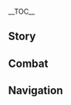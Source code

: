 {{CharacterTabs}}
{{LanguageTabs}}
{{Stub|1={{Meta/VO|tl=1|rm=1}}}}
__TOC__
==Story==
{{VO/Story
|character           = {{ROOTPAGENAME}}
|language            = ko
|name                = 아라타키 이토

|vo_01_01_title      = 첫 만남…
|vo_01_01_subtitle   = Hello
|vo_01_01_file       = VO_{language}{character} Hello.ogg
|vo_01_01_tx         = 아라타키파의 큰 형님으로서 이 몸의 명성은 이미 사방에 퍼졌지. 「아라타키 유아독존의 이토」, 「아라타키 스모의 왕 이토」, 「아라타키 오니족의 자랑 이토」, 「아라타키 귀신풍뎅이 투사 이토」, 「아라타키 카드게임 왕중왕 이토」, 「질 수 있지만 절대 항복은 않는 아라타키의 진짜 사나이 이토」… 모두 내가 자주 쓰는 이름이니, 사양 말고 좋아하는 걸로 골라서 편하게 불러, 하하
|vo_01_01_rm         = 
|vo_01_01_tl         = 

|vo_02_01_title      = 잡담・방문
|vo_02_01_subtitle   = Chat: Itto's Here
|vo_02_01_file       = VO_{language}{character} Chat - Itto's Here.ogg
|vo_02_01_tx         = 아라타키 천하제일의 이토가 왔다! 하하하하… 컥…
|vo_02_01_rm         = 
|vo_02_01_tl         = 

|vo_02_02_title      = 잡담・간식
|vo_02_02_subtitle   = Chat: Snacks
|vo_02_02_file       = VO_{language}{character} Chat - Snacks.ogg
|vo_02_02_tx         = 쉽게 얻는 음식이 무슨 맛이 있겠어? 그래서 난 간식을 모라로 산 적이 없어. 모두 정정당당하게 이겨서 얻은 거지
|vo_02_02_rm         = 
|vo_02_02_tl         = 

|vo_02_03_title      = 잡담・투곤
|vo_02_03_subtitle   = Chat: Beetle Fighting
|vo_02_03_file       = VO_{language}{character} Chat - Beetle Fighting.ogg
|vo_02_03_tx         = 곤충 싸움을 우습게 보지 말라고! 끝까지 싸우면서 땀과 눈물로 더 강한 자신이 되는 게, 바로 인생이지!
|vo_02_03_rm         = 
|vo_02_03_tl         = 

|vo_03_01_title      = 비가 올 때…
|vo_03_01_subtitle   = When It Rains
|vo_03_01_file       = VO_{language}{character} When It Rains.ogg
|vo_03_01_tx         = 사나이는 우산 따위 쓰지 않아…. 아, 근데 비가 좀 많이 내리네. 빠, 빨리 우산 좀 펴봐!
|vo_03_01_rm         = 
|vo_03_01_tl         = 

|vo_03_02_title      = 번개가 칠 때…
|vo_03_02_subtitle   = When Thunder Strikes
|vo_03_02_file       = VO_{language}{character} When Thunder Strikes.ogg
|vo_03_02_tx         = 이봐! 라이덴 쇼군 맞지? 잘 들어, 이 몸은 절대 굴복하지 않아! 할 수 있으면 어디 벼락으로 맞혀보라고!
|vo_03_02_rm         = 
|vo_03_02_tl         = 

|vo_03_03_title      = 눈이 올 때…
|vo_03_03_subtitle   = When It Snows
|vo_03_03_file       = VO_{language}{character} When It Snows.ogg
|vo_03_03_tx         = 후후… 눈덩이 굴려볼까! 날 이길 수 없을걸! 에… 에취! …후
|vo_03_03_rm         = 
|vo_03_03_tl         = 

|vo_03_04_title      = 햇살이 좋을 때…
|vo_03_04_subtitle   = When the Sun Is Out
|vo_03_04_file       = VO_{language}{character} When the Sun Is Out.ogg
|vo_03_04_tx         = 날씨 좋구먼! 고이 모셔둔 귀신풍뎅이를 꺼내서 훈련시켜야겠어!
|vo_03_04_rm         = 
|vo_03_04_tl         = 

|vo_03_05_title      = 강풍이 불 때…
|vo_03_05_subtitle   = When the Wind Is Blowing
|vo_03_05_file       = VO_{language}{character} When the Wind Is Blowing.ogg
|vo_03_05_tx         = 바람이 아무리 세도 헤어스타일은 사수하는 것, 이게 남자의 자존심이지
|vo_03_05_rm         = 
|vo_03_05_tl         = 

|vo_04_01_title      = 아침 인사…
|vo_04_01_subtitle   = Good Morning
|vo_04_01_file       = VO_{language}{character} Good Morning.ogg
|vo_04_01_tx         = 좋은 아침! …모라가 다 떨어졌는데도 정말 일하기 싫군. 어디 놀러라도 갈까?
|vo_04_01_rm         = 
|vo_04_01_tl         = 

|vo_04_02_title      = 점심 인사…
|vo_04_02_subtitle   = Good Afternoon
|vo_04_02_file       = VO_{language}{character} Good Afternoon.ogg
|vo_04_02_tx         = 배도 부른데 어디로 갈까나? 하나미자카… 거긴 이제 질렸고, 텐료 봉행에 가서 소란 피우기도 좀 그렇고… 그래, 이도나 가자!
|vo_04_02_rm         = 
|vo_04_02_tl         = 

|vo_04_03_title      = 저녁 인사…
|vo_04_03_subtitle   = Good Evening
|vo_04_03_file       = VO_{language}{character} Good Evening.ogg
|vo_04_03_tx         = 쉿! 누가 말하고 있는 거지…? 그야 귀신이지! 하하하… 놀랐나?
|vo_04_03_rm         = 
|vo_04_03_tl         = 

|vo_04_04_title      = 굿나잇…
|vo_04_04_subtitle   = Good Night...
|vo_04_04_file       = VO_{language}{character} Good Night.ogg
|vo_04_04_tx         = 피곤하면 빨리 자라, 무리하지 말고. 나? 난 눈 뜨고도 잘 수 있다고, 하하
|vo_04_04_rm         = 
|vo_04_04_tl         = 

|vo_06_01_title      = 아라타키 이토 자신에 대해・빈둥거림
|vo_06_01_subtitle   = About Itto: Getting a Real Job
|vo_06_01_file       = VO_{language}{character} About Itto - Getting a Real Job.ogg
|vo_06_01_tx         = 내가 빈둥거린다고? 하하하하! 그럴 리가! 이 몸은 건달이잖아. 건달의 본업이 빈둥거리는 건데 뭐 문제 있어? 큼, 좀 흥분했네, 미안…. 안심해, 도둑질이나 강도짓은 안 하니까. 정 못 버티겠으면 아르바이트로 모라 좀 벌면 돼. 화물 운송이나 편지 배달은 일도 아니고, 개업 현장에서 분위기 띄우는 일도 자주 하지. 모라를 일당으로만 받을 수 있으면 오케이야, 헤헤!
|vo_06_01_rm         = 
|vo_06_01_tl         = 

|vo_06_02_title      = 아라타키 이토 자신에 대해・오니족
|vo_06_02_subtitle   = About Itto: Oni
|vo_06_02_file       = VO_{language}{character} About Itto - Oni.ogg
|vo_06_02_tx         = 오니족은 수많은 일을 겪으면서 지금처럼 인간과 함께 살 수 있는 좋은 시대를 맞이했어. 아직도 오니족에게 적의를 품고 있는 사람이 많긴 하지만. 응? 어떡하냐고? 당연히 바꿔야지. 그렇다고 그들의 비위를 맞추려는 게 아니야. 내 방식대로 인간의 존중을 얻어내겠어!
|vo_06_02_rm         = 
|vo_06_02_tl         = 

|vo_06_03_title      = 우리에 대해・쿵짝
|vo_06_03_subtitle   = About Us: Cooperation
|vo_06_03_file       = VO_{language}{character} About Us - Cooperation.ogg
|vo_06_03_tx         = 이봐, 넌 늘 남들 대신 일 처리하느라 바쁘던데. 그게 단지 모라 때문만은 아니겠지? 너도 분명 호탕하고 의리 있는 사람일 거야! 마침 이 몸이 의리 있는 사람을 좋아하거든. 우린 잘 맞는 파트너가 될 수 있을 것 같은데!
|vo_06_03_rm         = 
|vo_06_03_tl         = 

|vo_06_04_title      = 우리에 대해・응답
|vo_06_04_subtitle   = About Us: Response
|vo_06_04_file       = VO_{language}{character} About Us - Response.ogg
|vo_06_04_tx         = 사실 난 줄곧 네가 마음에 들었어. 그러니까 당연히 아라타키파에 남아줬으면 해. 너한테 줄 칭호까지 생각해 뒀다고. 네 이름에 「천하제이」를 붙이는 거지. 그럼 우린 「제일 제이」의 조합이 되는 거야! 하하하! 농담은 그만하고, 네게 더 중요한 사명이 있단 걸 알아… 가 봐. 가서 하고 싶은 일을 해. 아라타키파는 무조건 너에게 응답한다는 거 잊지 말고
|vo_06_04_rm         = 
|vo_06_04_tl         = 

|vo_07_01_title      = 「신의 눈」에 대해…
|vo_07_01_subtitle   = About the [[Vision]]
|vo_07_01_file       = VO_{language}{character} About the Vision.ogg
|vo_07_01_tx         = 그 얘긴 꺼내지도 마. 열 받아 죽겠으니까! 그 막부군들은 사람들이 소중히 여기는 물건을 빼앗아 갔어. 극악무도한 놈들. 그것도 모자라 신의 눈을 멋대로 늘어놓다니! 강한 사람일수록 신의 눈이 위에 박혀야 하거늘. 대체 어떤 놈이 이 몸의 신의 눈을 맨 밑에 박아둔 거야!
|vo_07_01_rm         = 
|vo_07_01_tl         = 

|vo_07_02_title      = 하고 싶은 이야기・히나 아가씨
|vo_07_02_subtitle   = Something to Share: Hina
|vo_07_02_file       = VO_{language}{character} Something to Share - Hina.ogg
|vo_07_02_tx         = 고민 있으면 《가십 월간지》의 문답 코너에 투고해 봐. 히나 씨가 마음이 따뜻해지는 답을 해줄 거야! 아… 그녀 덕분에 내 영혼은 더 이상 방황하지 않아도 돼… 참, 나 히나 씨 팬 미팅도 신청했어! 어, 시간이 왜 이렇게 느리게 가는지
|vo_07_02_rm         = 
|vo_07_02_tl         = 

|vo_07_03_title      = 하고 싶은 이야기・뿔
|vo_07_03_subtitle   = Something to Share: Horns
|vo_07_03_file       = VO_{language}{character} Something to Share - Horns.ogg
|vo_07_03_tx         = 내 머리에 있는 뿔 말이야, 오래 보면 좀 밋밋한가? 무지개색으로 칠해버리고, 반딧불이 몇 마리 잡아서 위에 묶어 두면 엄청 눈에 띄겠지! 생각만 해도 멋져! 역시 난 천재야! 바로 형제들한테 알려서 실행해야겠어!
|vo_07_03_rm         = 
|vo_07_03_tl         = 

|vo_07_04_title      = 흥미있는 일…
|vo_07_04_subtitle   = Interesting Things
|vo_07_04_file       = VO_{language}{character} Interesting Things.ogg
|vo_07_04_tx         = 귀신풍뎅이를 잡는 유일한 비결은&mdash;&mdash;바로 잡기 전에 두 눈 부릅뜨고 똑똑히 보는 거야! 특히 비바람 내리고 천둥번개가 치는 날. 자칫하면 제비꽃 열매를 귀신풍뎅이로 착각할 수 있다고
|vo_07_04_rm         = 
|vo_07_04_tl         = 

|vo_08_01_title      = 토마에 대해…
|vo_08_01_subtitle   = About [[Thoma]]
|vo_08_01_file       = VO_{language}{character} About Thoma.ogg
|vo_08_01_tx         = 그가 100번째 신의 눈 수안 의식의 주인공이라고 형제들이 그러던데? 응? 왜 그 사람만 따로 의식을 치른 거지? 100번째 신의 눈이 99번째보다 강하다는 말인가? 아니지! 그럼 당연히 이 몸이 100번째가 돼야지!
|vo_08_01_rm         = 
|vo_08_01_tl         = 

|vo_08_02_title      = 카미사토 아야토에 대해…
|vo_08_02_subtitle   = About [[Kamisato Ayato]]
|vo_08_02_file       = VO_{language}{character} About Kamisato Ayato.ogg
|vo_08_02_tx         = 하하하, 나와 아야토 형님은 늦게 만난 게 한이야! 「온순한 곤충을 투지에 불타게 하는 게」 내 평생 지켜야 할 각오라는 걸 그가 상기시켜주지 않았다면, 난 780번째 패배 때 곤충 싸움을 포기했을지도 몰라…. 하, 역시 남자가 남자를 제일 잘 안다니까. 나와 그 사이엔 많은 말이 필요 없어. 카드 게임이나 곤충 싸움을 할 때면 죽이 착착 맞거든
|vo_08_02_rm         = 
|vo_08_02_tl         = 

|vo_08_03_title      = 요이미야에 대해…
|vo_08_03_subtitle   = About [[Yoimiya]]
|vo_08_03_file       = VO_{language}{character} About Yoimiya.ogg
|vo_08_03_tx         = 그 녀석, 폭죽이랑 장난감 좀 만들 줄 안다고 어린애들을 잘 달래더군… 안 돼. 전부 그 녀석이 선수 치게 둘 순 없지. 「골목대장」은 나라고! 너도 내 편에 서야 돼… 뭐? 넌 어린애가 아니라고? 훗, 나보다 작으면 다 어린애지!
|vo_08_03_rm         = 
|vo_08_03_tl         = 

|vo_08_04_title      = 카에데하라 카즈하에 대해…
|vo_08_04_subtitle   = About [[Kaedehara Kazuha]]
|vo_08_04_file       = VO_{language}{character} About Kaedehara Kazuha.ogg
|vo_08_04_tx         = 네가 천수각에서 도망쳐 나온 후, 그가 「무상의 일태도」를 막았다면서? 멋진데! 어떻게 한 거지? 그는 몰락한 귀족이고, 난 몰락한 오니족이니… 어떤 의미에서 그는 나와 막상막하겠군. 하하하하, 그럼 다음번엔 이 몸이 막아주마!
|vo_08_04_rm         = 
|vo_08_04_tl         = 

|vo_08_05_title      = 라이덴 쇼군에 대해…
|vo_08_05_subtitle   = About the [[Raiden Shogun]]
|vo_08_05_file       = VO_{language}{character} About the Raiden Shogun.ogg
|vo_08_05_tx         = 안수령 때 그녀의 자랑스러운 텐구를 파견하면서까지 날 제압했으니, 내가 꽤 골치 아픈 존재란 거겠지? 안수령을 폐지하기로 한 걸 보면, 그렇게 막 되먹진 않았나 보군. 이번에 얻은 교훈을 잘 기억해두는 게 좋을 거야. 또 그러면 더 골치 아프게 해주겠어, 흥
|vo_08_05_rm         = 
|vo_08_05_tl         = 

|vo_08_06_title      = 여우 귀 여인에 대해…
|vo_08_06_subtitle   = About the [[Yae Miko|Lady with Fox Ears]]
|vo_08_06_file       = VO_{language}{character} About the Lady with Fox Ears.ogg
|vo_08_06_tx         = 그 여우 라멘 대회는 내가 이겼다고. 안에 유부가 있었어도 그녀는 날 못 이겼을걸! 그 후로… 한 달 넘게 누워 있었지만, 적어도 난 승자의 영광을 지켰어! 대신 그녀는 라멘 서른두 그릇 값을 지불해야 하는 치욕을 감당해야 했지! 하하하하…
|vo_08_06_rm         = 
|vo_08_06_tl         = 

|vo_08_07_title      = 쿠죠 사라에 대해…
|vo_08_07_subtitle   = About [[Kujou Sara]]
|vo_08_07_file       = VO_{language}{character} About Kujou Sara.ogg
|vo_08_07_tx         = 안수령 땐 내가 그녀에게 졌었지. 하, 딱히 부끄러울 일은 아니야. 졌으면 당당하게 항복하고, 틀렸으면 제대로 벌을 받는 게 진정한 사나이지! 오히려 텐구인 그녀가 내 복수에 응하지 않다니. 사거리에서 스모를 했을 뿐인데, 겁먹는 게 말이 돼? 계속 내 도전을 받아들이지 않으면 쿠죠 텐구 말고 쿠죠 거북이라 부를 테다!
|vo_08_07_rm         = 
|vo_08_07_tl         = 

|vo_08_08_title      = 고로에 대해…
|vo_08_08_subtitle   = About [[Gorou]]
|vo_08_08_file       = VO_{language}{character} About Gorou.ogg
|vo_08_08_tx         = 오, 저항군의 강아지 대장? 몸집은 작지만 패기만큼은 최고더군. 아주 좋아! 게다가 어딘가 마음이 따뜻해지는 익숙한 느낌이 들어… 이상하다, 분명 몇 번 안 본 사이인데…
|vo_08_08_rm         = 
|vo_08_08_tl         = 

|vo_08_09_title      = 쿠키 시노부에 대해…
|vo_08_09_subtitle   = About [[Kuki Shinobu]]
|vo_08_09_file       = VO_{language}{character} About Kuki Shinobu.ogg
|vo_08_09_tx         = 아라타키파 형제들은 보통 내 뜻을 따르지만, 유독 시노부는 늘 나와 반대라니까! 이 몸이 힘들게 얻은 전리품을 하나씩 돌려놓다니… 뭐, 매번 날 감방에서 꺼내주고, 우리 대신 난장판도 여러 번 수습해줬으니, 그만 따져야지! 그녀를 화나게 하면 나도 딱히 좋을 게 좋으니까…
|vo_08_09_rm         = 
|vo_08_09_tl         = 

|vo_08_10_title      = 사유에 대해…
|vo_08_10_subtitle   = About [[Sayu]]
|vo_08_10_file       = VO_{language}{character} About Sayu.ogg
|vo_08_10_tx         = 몰래 머리 좀 쓰다듬었을 뿐인데, 그 뒤로 날 볼 때마다 펄쩍 뛰면서 때리려고 하네. 하하하, 어쩔 수 없잖아. 그렇게 귀여운 라쿤을 보면 누구든 쓰담쓰담하고 싶어진다고. 아, 라쿤이라고 불러도 막 때린다니까. 왜지? 라쿤 맞는데…
|vo_08_10_rm         = 
|vo_08_10_tl         = 

|vo_09_01_title      = 아라타키 이토에 대해 알기・첫 번째
|vo_09_01_subtitle   = More About Itto: I
|vo_09_01_file       = VO_{language}{character} More About Itto - 01.ogg
|vo_09_01_tx         = 내가 곤충 싸움이랑 카드 게임 밖에 할 줄 모르는데 어떻게 아라타키파 큰 형님 자리에 있을 수 있는지 궁금한 눈친데? 훗, 확실히 이런 것만 해선 남들 위에 설 수 없어. 이번 기회에 모두 설명해주지! 난 물구나무서서 라멘 먹기, 눈 뜨고 자기, 코로 하모니카 불기, 머리카락으로 파리 잡기와 같은 특기를 가지고 있어. 어때, 의혹이 좀 풀렸지?
|vo_09_01_rm         = 
|vo_09_01_tl         = 

|vo_09_02_title      = 아라타키 이토에 대해 알기・두 번째
|vo_09_02_subtitle   = More About Itto: II
|vo_09_02_file       = VO_{language}{character} More About Itto - 02.ogg
|vo_09_02_tx         = 이나즈마 사람들은 명절이나 이사, 그리고 아플 때마다 콩을 뿌려. 그러면서 「행운의 콩이 떨어지면, 귀신이 궤멸하네」, 「복은 안으로, 귀신은 밖으로」라고 중얼거리지…. 귀에 피가 나도록 들었어. 문제는 콩이 길바닥까지 굴러 나와서 내 알레르기가 도진다는 거야…. 젠장! 반드시 오니족의 이름을 바로 잡겠어. 우린 아무것도 안 했는데, 뭐든 요괴니 귀신이니부터 쫓을 생각이나 하고 말이야
|vo_09_02_rm         = 
|vo_09_02_tl         = 

|vo_09_03_title      = 아라타키 이토에 대해 알기・세 번째
|vo_09_03_subtitle   = More About Itto: III
|vo_09_03_file       = VO_{language}{character} More About Itto - 03.ogg
|vo_09_03_tx         = 오니족에 대한 인간의 편견을 없애기 위해 한번은 형제들에게 내 부드럽고 다정한 모습을 사진기에 담아서 이나즈마성 게시판에 붙여달라고 했는데, 어떤 사람이 위에 낙서를 했더라고! 더 괘씸한 건 텐료 봉행의 아시가루 멍청이는 내가 치안에 혼란을 일으킨다고 하고, 야시로 봉행은 내가 사회 풍조를 망친다 그러고, 간조 봉행 놈들까지 와서 광고 영업세를 내라고 하더라니까… 에라이… 사리 분별 못 하는 놈들 같으니라고!
|vo_09_03_rm         = 
|vo_09_03_tl         = 

|vo_09_04_title      = 아라타키 이토에 대해 알기・네 번째
|vo_09_04_subtitle   = More About Itto: IV
|vo_09_04_file       = VO_{language}{character} More About Itto - 04.ogg
|vo_09_04_tx         = 불행한 경험을 한 사람들을 너그럽게 이해하는 거야말로 우리 아라타키파의 「자랑」이지. 남들이 이상한 사람이라고 수근거려도 내 눈엔 그들 모두 소중한 가족이야! 훗, 녀석들도 나랑 같은 생각이지. 무슨 일이 있든 아라타키파와 희로애락을 함께할 테니까
|vo_09_04_rm         = 
|vo_09_04_tl         = 

|vo_09_05_title      = 아라타키 이토에 대해 알기・다섯 번째
|vo_09_05_subtitle   = More About Itto: V
|vo_09_05_file       = VO_{language}{character} More About Itto - 05.ogg
|vo_09_05_tx         = 붉은 오니가 계속 살아갈 수 있도록 자신을 희생한 푸른 오니의 행동이 정말 존경스러워. 하지만 그들의 이념엔 절대 동의하지 않아. 더 잘 살기 위해선… 동족을 희생시키는 게 아니라 「함께」 잘 사는 게 중요하니까! 멋대로 희생해놓고… 혼자 멋진 척이라니…. 하… 과거는 돌이킬 수 없어. 하지만 이제부터 나 아라타키 이토 눈앞에서 자신을 희생하는 사람이 있으면 가만 안 둬! 내가 너희 앞을 막아설 테니까!
|vo_09_05_rm         = 
|vo_09_05_tl         = 

|vo_10_01_title      = 아라타키 이토의 취미…
|vo_10_01_subtitle   = Itto's Hobbies
|vo_10_01_file       = VO_{language}{character} Hobbies.ogg
|vo_10_01_tx         = 곤충 싸움, 카드 게임, 팽이 돌리기, 죽방울 놀이, 숨바꼭질… 난 네가 아는 것과 모르는 것 모두 할 줄 알아! 어때? 뭘 겨뤄볼래? 전부 질 준비나 하시라고! 하하하하!
|vo_10_01_rm         = 
|vo_10_01_tl         = 

|vo_10_02_title      = 아라타키 이토의 고민…
|vo_10_02_subtitle   = Itto's Troubles
|vo_10_02_file       = VO_{language}{character} Troubles.ogg
|vo_10_02_tx         = 「오니 할멈」은 오니가 아니야, 그분은 나한테 가장 잘해주는 인간이지! 날 입양해서 오니 할멈으로 불리는 것뿐이야. 난 다른 사람이 어떻게 생각하든 신경 안 써서 괜찮아… 휴, 근데 나 때문에 그분이 손가락질받는 건 싫어…
|vo_10_02_rm         = 
|vo_10_02_tl         = 

|vo_10_03_title      = 좋아하는 음식…
|vo_10_03_subtitle   = Favorite Food
|vo_10_03_file       = VO_{language}{character} Favorite Food.ogg
|vo_10_03_tx         = 막대 사탕은 버릴 데가 하나도 없어. 사탕이 맛있는 건 말할 것도 없고, 막대를 입에 물면 꽤 폼나거든. 이 몸한테 자유로운 분위기를 더해준달까. 자, 너도 한번 해봐
|vo_10_03_rm         = 
|vo_10_03_tl         = 

|vo_10_04_title      = 싫어하는 음식…
|vo_10_04_subtitle   = Least Favorite Food
|vo_10_04_file       = VO_{language}{character} Least Favorite Food.ogg
|vo_10_04_tx         = 난 오니잖아! 제일 싫어하는 건 당연히 콩이지! 황두든 녹두든 다 싫어! 먹기는커녕 몸에 닿기만 해도 알레르기가 생긴다고! 그러니까 콩 뿌리는 악습은 빨리 사라져야 돼
|vo_10_04_rm         = 
|vo_10_04_tl         = 

<!-- Receiving a Gift -->
|vo_11_01_title      = 선물 획득・첫 번째
|vo_11_01_subtitle   = Receiving a Gift: I
|vo_11_01_file       = VO_{language}{character} Receiving a Gift - 01.ogg
|vo_11_01_tx         = 하하하하하하&mdash;&mdash;이렇게 맛있는 요리는 3년 만이군!
|vo_11_01_rm         = 
|vo_11_01_tl         = 

|vo_11_02_title      = 선물 획득・두 번째
|vo_11_02_subtitle   = Receiving a Gift: II
|vo_11_02_file       = VO_{language}{character} Receiving a Gift - 02.ogg
|vo_11_02_tx         = 좋아! 네가 오늘 나한테 해준 것들, 전부 기억해두겠어
|vo_11_02_rm         = 
|vo_11_02_tl         = 

|vo_11_03_title      = 선물 획득・세 번째
|vo_11_03_subtitle   = Receiving a Gift: III
|vo_11_03_file       = VO_{language}{character} Receiving a Gift - 03.ogg
|vo_11_03_tx         = 이봐, 너… 설마… 날 독살하려고?! 으…
|vo_11_03_rm         = 
|vo_11_03_tl         = 

|vo_12_01_title      = 생일…
|vo_12_01_subtitle   = Birthday
|vo_12_01_file       = VO_{language}{character} Birthday.ogg
|vo_12_01_tx         = 오늘은 중요한 날이라 특별히 형제들을 떼어 놓고 왔어. 안 그러면 틀림없이 내가 편애 한다고 할 테니까. 자, 봐봐. 내가 널 위해 초호화 생일 선물을 준비했다고! 3일 동안 경우 잡은 특급 귀신풍뎅이 한 마리, 300번의 대결로 얻은 절판된 카드 한 장, 그리고 이 몸이 직접 부르는 생일 축하 노래&mdash;&mdash;크흠… 생일 축하합니다… 생일 축하합니다…
|vo_12_01_rm         = 
|vo_12_01_tl         = 

|vo_13_01_title      = 돌파의 느낌・기
|vo_13_01_subtitle   = Feelings About Ascension: Intro
|vo_13_01_file       = VO_{language}{character} Feelings About Ascension -  01.ogg
|vo_13_01_tx         = 오오… 맞아, 바로 이거야! 힘이 더 세졌어!
|vo_13_01_rm         = 
|vo_13_01_tl         = 

|vo_13_02_title      = 돌파의 느낌・승
|vo_13_02_subtitle   = Feelings About Ascension: Building Up
|vo_13_02_file       = VO_{language}{character} Feelings About Ascension -  02.ogg
|vo_13_02_tx         = 엄청나게 강한 힘이야…. 분명 승률이 오르겠지!
|vo_13_02_rm         = 
|vo_13_02_tl         = 

|vo_13_03_title      = 돌파의 느낌・전
|vo_13_03_subtitle   = Feelings About Ascension: Climax
|vo_13_03_file       = VO_{language}{character} Feelings About Ascension -  03.ogg
|vo_13_03_tx         = 이 힘, 한 손으로 바위 깨는 건 문제도 아니겠지?
|vo_13_03_rm         = 
|vo_13_03_tl         = 

|vo_13_04_title      = 돌파의 느낌・결
|vo_13_04_subtitle   = Feelings About Ascension: Conclusion
|vo_13_04_file       = VO_{language}{character} Feelings About Ascension -  04.ogg
|vo_13_04_tx         = 이제 명실상부한 아라타키 천하제일의 이토다! 네 공로는 절대 잊지 않아. 앞으론 이 몸이 널 지켜주지
|vo_13_04_rm         = 
|vo_13_04_tl         = 
}}

==Combat==
{{Combat VO
|character           = {{ROOTPAGENAME}}
|language            = ko

<!-- Elemental Skill -->
|skill_1_tx          = 바위의 기세!
|skill_1_rm          = 
|skill_1_tl          = 
|skill_2_tx          = 부숴버려!
|skill_2_rm          = 
|skill_2_tl          = 
|skill_3_tx          = 너로 정했다!
|skill_3_rm          = 
|skill_3_tl          = 

<!-- Elemental Burst -->
|burst_1_tx          = 오니의 왕이 행차하신다, 모두 비켜!
|burst_1_rm          = 
|burst_1_tl          = 
|burst_2_tx          = 사람 잡는 오니가 왔다고!
|burst_2_rm          = 
|burst_2_tl          = 
|burst_3_tx          = 내가 공연할 차례군
|burst_3_rm          = 
|burst_3_tl          = 

<!-- Sprint Start -->
|sprint-s_1_tx       = 난 못 잡을걸!
|sprint-s_1_rm       = 
|sprint-s_1_tl       = 
|sprint-s_2_file     = Sprint Start 02,Sprint Start 03

<!-- Sprint End -->

<!-- Deploying Wind Glider -->
|glider_1_file       = Deploying Wind Glider 01,Deploying Wind Glider 02,Deploying Wind Glider 03

<!-- Disengaging Wind Glider -->
|glider-e_1_file     = Disengaging Wind Glider 01,Disengaging Wind Glider 02,Disengaging Wind Glider 03

<!-- Opening Treasure Chest -->
|chest_1_tx          = 어디 재밌는 물건 좀 없나?
|chest_1_rm          = 
|chest_1_tl          = 
|chest_2_tx          = 역시 이 몸은 운이 좋군!
|chest_2_rm          = 
|chest_2_tl          = 
|chest_3_tx          = 이 정도면 사흘 동안 일 안 해도 되겠어!
|chest_3_rm          = 
|chest_3_tl          = 

<!-- Low HP -->
|low-hp_1_tx         = 오니족을 얕보지 마!
|low-hp_1_rm         = 
|low-hp_1_tl         = 
|low-hp_2_tx         = 겨우 이 정도로 항복할 거 같아?
|low-hp_2_rm         = 
|low-hp_2_tl         = 
|low-hp_3_tx         = 이깟 상처, 신경 쓰지 마!
|low-hp_3_rm         = 
|low-hp_3_tl         = 

<!-- Fallen -->
|fallen_1_tx         = 복수는 아직 끝나지 않았어…
|fallen_1_rm         = 
|fallen_1_tl         = 
|fallen_2_tx         = 쓰러질 때도… 폼나게…
|fallen_2_rm         = 
|fallen_2_tl         = 
|fallen_3_tx         = 형제들의 기대를 저벼렸군…
|fallen_3_rm         = 
|fallen_3_tl         = 

<!-- Light Hit Taken -->
|hit-l_1_tx          = 간땡이가 부었구나!
|hit-l_1_rm          = 
|hit-l_1_tl          = 
|hit-l_2_tx          = 힘 좀 써봐!
|hit-l_2_rm          = 
|hit-l_2_tl          = 
|hit-l_3_file        = Light Hit Taken 03,Light Hit Taken 04,Light Hit Taken 05,Light Hit Taken 06

<!-- Heavy Hit Taken -->
|hit-h_1_tx          = 이봐, 힘을 너무 썼잖아!
|hit-h_1_rm          = 
|hit-h_1_tl          = 
|hit-h_2_tx          = 치사하게 기습이냐!
|hit-h_2_rm          = 
|hit-h_2_tl          = 
|hit-h_3_file        = Heavy Hit Taken 03,Heavy Hit Taken 04,Heavy Hit Taken 05,Heavy Hit Taken 06

<!-- Joining Party -->
|join_1_tx           = 다들 길을 비켜라!
|join_1_rm           = 
|join_1_tl           = 
|join_2_tx           = 구세주가 왔다!
|join_2_rm           = 
|join_2_tl           = 
|join_3_tx           = 까짓거, 내가 처리하지!
|join_3_rm           = 
|join_3_tl           = 

<!-- Character Idles -->
|idle_1_file         = Standby 02
|idle_1_actual_tx    = {{tx}}
|idle_1_actual_rm    = 
|idle_1_actual_tl    = 

<!-- Light Attack -->
|atk-l_1_file        = Light Attack 01,Light Attack 02,Light Attack 03,Light Attack 04,Light Attack 05,Light Attack 06,Light Attack 07

<!-- Mid Attack -->
|atk-m_1_file        = Mid Attack 01,Mid Attack 02,Mid Attack 03

<!-- Heavy Attack -->
|atk-h_1_file        = Heavy Attack 01,Heavy Attack 02,Heavy Attack 03

<!-- Climbing -->
|climb_1_file        = Climbing 01,Climbing 02,Climbing 03,Climbing 04,Climbing 05

<!-- Climbing Breath -->
|climb-b_1_file      = Climbing Breath 01,Climbing Breath 02,Climbing Breath 03

<!-- Jumping -->
|jump_1_file         = Jumping 01,Jumping 02,Jumping 03,Jumping 04,Jumping 05
}}

==Navigation==
{{Character Navbox|link type=vo-ko}}